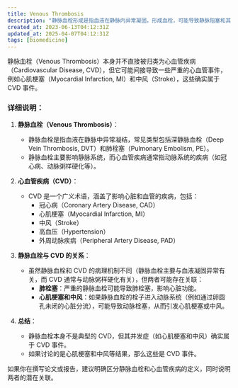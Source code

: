```yaml
---
title: Venous Thrombosis
description: "静脉血栓形成是指血液在静脉内异常凝固，形成血栓，可能导致静脉阻塞和其他并发症。"
created_at: 2023-06-13T04:12:31Z
updated_at: 2025-04-07T04:12:31Z
tags: [biomedicine]
---
```

静脉血栓（Venous Thrombosis）本身并不直接被归类为心血管疾病（Cardiovascular Disease, CVD），但它可能间接导致一些严重的心血管事件，例如心肌梗塞（Myocardial Infarction, MI）和中风（Stroke），这些确实属于 CVD 事件。

### 详细说明：

1. **静脉血栓（Venous Thrombosis）**：
   - 静脉血栓是指血液在静脉中异常凝结，常见类型包括深静脉血栓（Deep Vein Thrombosis, DVT）和肺栓塞（Pulmonary Embolism, PE）。
   - 静脉血栓主要影响静脉系统，而心血管疾病通常指动脉系统的疾病（如冠心病、动脉粥样硬化等）。

2. **心血管疾病（CVD）**：
   - CVD 是一个广义术语，涵盖了影响心脏和血管的疾病，包括：
     - 冠心病（Coronary Artery Disease, CAD）
     - 心肌梗塞（Myocardial Infarction, MI）
     - 中风（Stroke）
     - 高血压（Hypertension）
     - 外周动脉疾病（Peripheral Artery Disease, PAD）

3. **静脉血栓与 CVD 的关系**：
   - 虽然静脉血栓和 CVD 的病理机制不同（静脉血栓主要与血液凝固异常有关，而 CVD 通常与动脉粥样硬化有关），但两者可能存在关联：
     - **肺栓塞**：严重的静脉血栓可能导致肺栓塞，影响心脏功能。
     - **心肌梗塞和中风**：如果静脉血栓的栓子进入动脉系统（例如通过卵圆孔未闭的心脏分流），可能导致动脉栓塞，从而引发心肌梗塞或中风。

4. **总结**：
   - 静脉血栓本身不是典型的 CVD，但其并发症（如心肌梗塞和中风）确实属于 CVD 事件。
   - 如果讨论的是心肌梗塞和中风等结果，那么这些是 CVD 事件。

如果你在撰写论文或报告，建议明确区分静脉血栓和心血管疾病的定义，同时说明两者的潜在关联。